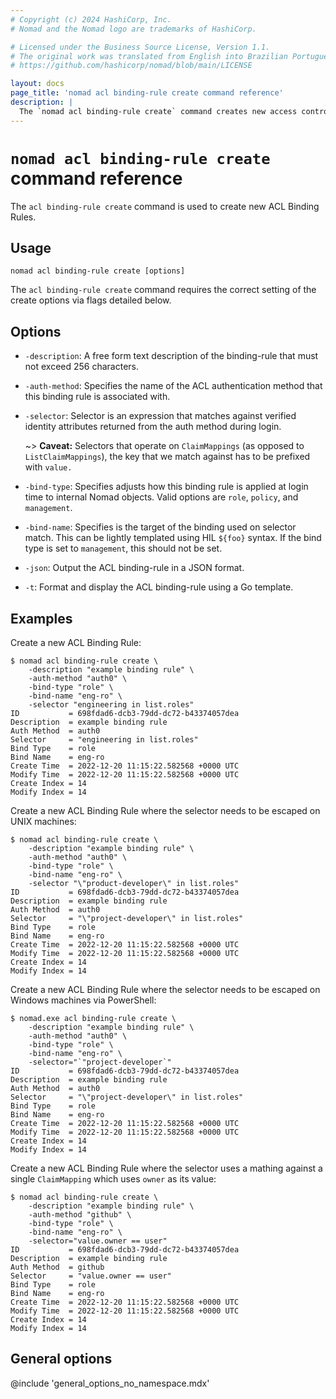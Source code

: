 ```yaml
---
# Copyright (c) 2024 HashiCorp, Inc.
# Nomad and the Nomad logo are trademarks of HashiCorp.

# Licensed under the Business Source License, Version 1.1.
# The original work was translated from English into Brazilian Portuguese.
# https://github.com/hashicorp/nomad/blob/main/LICENSE

layout: docs
page_title: 'nomad acl binding-rule create command reference'
description: |
  The `nomad acl binding-rule create` command creates new access control list (ACL) binding rules. Set a description, associated authentication method, selector expression, or bind name. Configure role, policy, or management bind type.
---
```


# `nomad acl binding-rule create` command reference

The `acl binding-rule create` command is used to create new ACL Binding Rules.

## Usage

```plaintext
nomad acl binding-rule create [options]
```

The `acl binding-rule create` command requires the correct setting of the create options
via flags detailed below.

## Options

- `-description`: A free form text description of the binding-rule that must not exceed
  256 characters.

- `-auth-method`: Specifies the name of the ACL authentication method that this
  binding rule is associated with.

- `-selector`: Selector is an expression that matches against verified identity
  attributes returned from the auth method during login.

  ~> **Caveat:** Selectors that operate on `ClaimMappings` (as opposed to
  `ListClaimMappings`), the key that we match against has to be prefixed with
  `value.`

- `-bind-type`: Specifies adjusts how this binding rule is applied at login time
  to internal Nomad objects. Valid options are `role`, `policy`, and `management`.

- `-bind-name`: Specifies is the target of the binding used on selector match.
  This can be lightly templated using HIL `${foo}` syntax. If the bind type is
  set to `management`, this should not be set.

- `-json`: Output the ACL binding-rule in a JSON format.

- `-t`: Format and display the ACL binding-rule using a Go template.

## Examples

Create a new ACL Binding Rule:

```shell-session
$ nomad acl binding-rule create \
    -description "example binding rule" \
    -auth-method "auth0" \
    -bind-type "role" \
    -bind-name "eng-ro" \
    -selector "engineering in list.roles"
ID           = 698fdad6-dcb3-79dd-dc72-b43374057dea
Description  = example binding rule
Auth Method  = auth0
Selector     = "engineering in list.roles"
Bind Type    = role
Bind Name    = eng-ro
Create Time  = 2022-12-20 11:15:22.582568 +0000 UTC
Modify Time  = 2022-12-20 11:15:22.582568 +0000 UTC
Create Index = 14
Modify Index = 14
```

Create a new ACL Binding Rule where the selector needs to be escaped on UNIX
machines:

```shell-session
$ nomad acl binding-rule create \
    -description "example binding rule" \
    -auth-method "auth0" \
    -bind-type "role" \
    -bind-name "eng-ro" \
    -selector "\"product-developer\" in list.roles"
ID           = 698fdad6-dcb3-79dd-dc72-b43374057dea
Description  = example binding rule
Auth Method  = auth0
Selector     = "\"project-developer\" in list.roles"
Bind Type    = role
Bind Name    = eng-ro
Create Time  = 2022-12-20 11:15:22.582568 +0000 UTC
Modify Time  = 2022-12-20 11:15:22.582568 +0000 UTC
Create Index = 14
Modify Index = 14
```

Create a new ACL Binding Rule where the selector needs to be escaped on Windows
machines via PowerShell:

```shell-session
$ nomad.exe acl binding-rule create \
    -description "example binding rule" \
    -auth-method "auth0" \
    -bind-type "role" \
    -bind-name "eng-ro" \
    -selector="`"project-developer`"
ID           = 698fdad6-dcb3-79dd-dc72-b43374057dea
Description  = example binding rule
Auth Method  = auth0
Selector     = "\"project-developer\" in list.roles"
Bind Type    = role
Bind Name    = eng-ro
Create Time  = 2022-12-20 11:15:22.582568 +0000 UTC
Modify Time  = 2022-12-20 11:15:22.582568 +0000 UTC
Create Index = 14
Modify Index = 14
```

Create a new ACL Binding Rule where the selector uses a mathing against a
single `ClaimMapping` which uses `owner` as its value:

```shell-session
$ nomad acl binding-rule create \
    -description "example binding rule" \
    -auth-method "github" \
    -bind-type "role" \
    -bind-name "eng-ro" \
    -selector="value.owner == user"
ID           = 698fdad6-dcb3-79dd-dc72-b43374057dea
Description  = example binding rule
Auth Method  = github
Selector     = "value.owner == user"
Bind Type    = role
Bind Name    = eng-ro
Create Time  = 2022-12-20 11:15:22.582568 +0000 UTC
Modify Time  = 2022-12-20 11:15:22.582568 +0000 UTC
Create Index = 14
Modify Index = 14
```

## General options

@include 'general_options_no_namespace.mdx'
